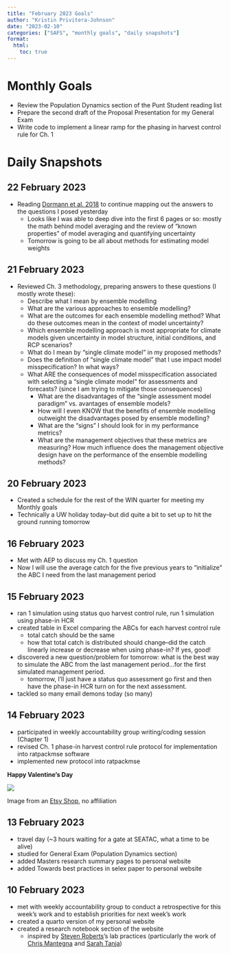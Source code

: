 ```yaml
---
title: "February 2023 Goals"
author: "Kristin Privitera-Johnson"
date: "2023-02-10"
categories: ["SAFS", "monthly goals", "daily snapshots"]
format:
  html:
    toc: true
---
```


# Monthly Goals
- Review the Population Dynamics section of the Punt Student reading list
- Prepare the second draft of the Proposal Presentation for my General Exam
- Write code to implement a linear ramp for the phasing in harvest control rule for Ch. 1

# Daily Snapshots

## 22 February 2023

- Reading [Dormann et al. 2018](https://onlinelibrary.wiley.com/doi/abs/10.1002/ecm.1309) to continue mapping out the answers to the questions I posed yesterday
  - Looks like I was able to deep dive into the first 6 pages or so: mostly the math behind model averaging and the review of "known properties" of model averaging and quantifying uncertainty
  - Tomorrow is going to be all about methods for estimating model weights

## 21 February 2023

- Reviewed Ch. 3 methodology, preparing answers to these questions (I mostly wrote these):
  - Describe what I mean by ensemble modelling
  - What are the various approaches to ensemble modelling?
  - What are the outcomes for each ensemble modelling method? What do these outcomes mean in the context of model uncertainty?
  - Which ensemble modelling approach is most appropriate for climate models given uncertainty in model structure, initial conditions, and RCP scenarios?
  - What do I mean by "single climate model" in my proposed methods?
  - Does the definition of "single climate model" that I use impact model misspecification? In what ways?
  - What ARE the consequences of model misspecification associated with selecting a "single climate model" for assessments and forecasts? (since I am trying to mitigate those consequences)
    - What are the disadvantages of the "single assessment model paradigm" vs. avantages of ensemble models?
    - How will I even KNOW that the benefits of ensemble modelling outweight the disadvantages posed by ensemble modelling?
    - What are the "signs" I should look for in my performance metrics?
    - What are the management objectives that these metrics are measuring? How much influence does the management objective design have on the performance of the ensemble modelling methods?

## 20 February 2023

- Created a schedule for the rest of the WIN quarter for meeting my Monthly goals
- Technically a UW holiday today--but did quite a bit to set up to hit the ground running tomorrow  

## 16 February 2023

- Met with AEP to discuss my Ch. 1 question
- Now I will use the average catch for the five previous years to "initialize" the ABC I need from the last management period

## 15 February 2023

- ran 1 simulation using status quo harvest control rule, run 1 simulation using phase-in HCR
- created table in Excel comparing the ABCs for each harvest control rule
  - total catch should be the same
  - how that total catch is distributed should change--did the catch linearly increase or decrease when using phase-in? If yes, good!
- discovered a new question/problem for tomorrow: what is the best way to simulate the ABC from the last management period...for the first simulated management period.
  - tomorrow, I'll just have a status quo assessment go first and then have the phase-in HCR turn on for the next assessment.
- tackled so many email demons today (so many)

## 14 February 2023

- participated in weekly accountability group writing/coding session (Chapter 1)
- revised Ch. 1 phase-in harvest control rule protocol for implementation into ratpackmse software
- implemented new protocol into ratpackmse 

**Happy Valentine's Day** 

![](valentine.png)

Image from an [Etsy Shop](https://www.etsy.com/uk/listing/592099432/you-light-up-my-life-angler-fish), no affiliation

## 13 February 2023

- travel day (~3 hours waiting for a gate at SEATAC, what a time to be alive)
- studied for General Exam (Population Dynamics section)
- added Masters research summary pages to personal website
- added Towards best practices in selex paper to personal website

## 10 February 2023

- met with weekly accountability group to conduct a retrospective for this week's work and to establish priorities for next week's work
- created a quarto version of my personal website
- created a research notebook section of the website
    - inspired by [Steven Roberts](https://sr320.github.io/)'s lab practices (particularly the work of [Chris Mantegna](https://chrismantegna.github.io/) and [Sarah Tanja](https://sarahtanja.github.io/lab-book/))